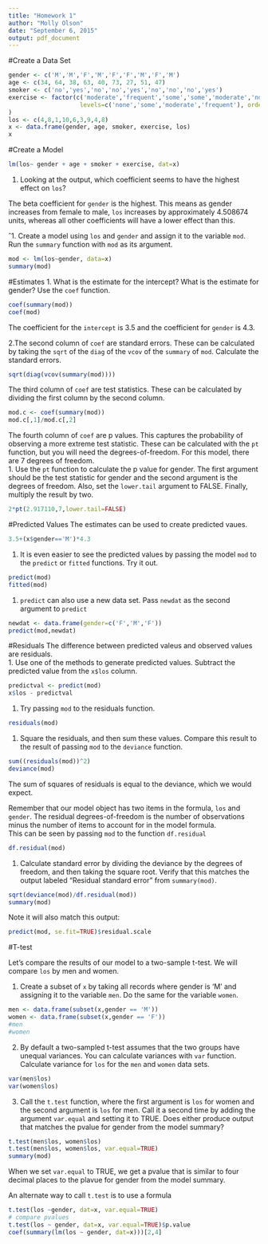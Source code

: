 ```yaml
---
title: "Homework 1"
author: "Molly Olson"
date: "September 6, 2015"
output: pdf_document
---
```


#Create a Data Set
```r
gender <- c('M','M','F','M','F','F','M','F','M')
age <- c(34, 64, 38, 63, 40, 73, 27, 51, 47)
smoker <- c('no','yes','no','no','yes','no','no','no','yes')
exercise <- factor(c('moderate','frequent','some','some','moderate','none','none','moderate','moderate'),
                    levels=c('none','some','moderate','frequent'), ordered=TRUE
)
los <- c(4,8,1,10,6,3,9,4,8)
x <- data.frame(gender, age, smoker, exercise, los)
x
```

#Create a Model
```r
lm(los~ gender + age + smoker + exercise, dat=x)
```

1. Looking at the output, which coefficient seems to have the highest effect on `los`?  
  
The beta coefficient for `gender` is the highest. This means as gender increases from female to male, `los` increases by approximately 4.508674 units, whereas all other coefficients will have a lower effect than this.   

ˆ1. Create a model using `los` and `gender` and assign it to the variable `mod`. Run the `summary` function with `mod` as its argument.  
```r
mod <- lm(los~gender, data=x)
summary(mod)
```

#Estimates
1. What is the estimate for the intercept? What is the estimate for gender? Use the `coef` function.
```r
coef(summary(mod))
coef(mod)
```
  The coefficient for the `intercept` is 3.5 and the coefficient for `gender` is 4.3.
  
2.The second column of `coef` are standard errors. These can be calculated by taking the `sqrt` of the `diag` of the `vcov` of the `summary` of `mod`. Calculate the standard errors.    
```r
sqrt(diag(vcov(summary(mod))))
```

The third column of `coef` are test statistics. These can be calculated by dividing the first column by the second column.  
```r
mod.c <- coef(summary(mod))
mod.c[,1]/mod.c[,2]
```

The fourth column of `coef` are p values. This captures the probability of observing a more extreme test statistic. These can be calculated with the `pt` function, but you will need the degrees-of-freedom. For this model, there are 7 degrees of freedom.  
1. Use the `pt` function to calculate the p value for gender. The first argument should be the test statistic for gender and the second argument is the degrees of freedom. Also, set the `lower.tail` argument to FALSE. Finally, multiply the result by two.  
```r
2*pt(2.917110,7,lower.tail=FALSE)
```

#Predicted Values
The estimates can be used to create predicted vaues.
```r
3.5+(x$gender=='M')*4.3
```
1. It is even easier to see the predicted values by passing the model `mod` to the `predict` or `fitted` functions. Try it out.
```r
predict(mod)
fitted(mod)
```
  
1. `predict` can also use a new data set. Pass `newdat` as the second argument to `predict`
```r
newdat <- data.frame(gender=c('F','M','F'))
predict(mod,newdat)
```

#Residuals
The difference between predicted valeus and observed values are residuals.  
1. Use one of the methods to generate  predicted values. Subtract the predicted value from the `x$los` column. 
```r
predictval <- predict(mod)
x$los - predictval
```

1. Try passing `mod` to the residuals function.
```r
residuals(mod)
```

1. Square the residuals, and then sum these values. Compare this result to the result of passing `mod` to the `deviance` function.
```r
sum((residuals(mod))^2)
deviance(mod)
```
The sum of squares of residuals is equal to the deviance, which we would expect.  

Remember that our model object has two items in the formula, `los` and `gender`. The residual degrees-of-freedom is the number of observations minus the number of items to account for in the model formula.  
This can be seen by passing `mod` to the function `df.residual`
```r
df.residual(mod)
```
   
1. Calculate standard error by dividing the deviance by the degrees of freedom, and then taking the square root. Verify that this matches the output labeled "Residual standard error" from `summary(mod)`.

```r
sqrt(deviance(mod)/df.residual(mod))
summary(mod)
```

Note it will also match this output:
```r
predict(mod, se.fit=TRUE)$residual.scale
```

#T-test
   
Let's compare the results of our model to a two-sample t-test. We will compare `los` by men and women. 
  
1. Create a subset of `x` by taking all records where gender is 'M' and assigning it to the variable `men`. Do the same for the variable `women`.
```r
men <- data.frame(subset(x,gender == 'M'))
women <- data.frame(subset(x,gender == 'F'))
#men
#women 
```
  
2. By default a two-sampled t-test assumes that the two groups have unequal variances. You can calculate variances with `var` function. Calculate variance for `los` for the `men` and `women` data sets.
```r
var(men$los)
var(women$los)
```
  
3. Call the `t.test` function, where the first argument is `los` for women and the second argument is `los` for men. Call it a second time by adding the argument `var.equal` and setting it to TRUE. Does either produce output that matches the pvalue for gender from the model summary?
```r
t.test(men$los, women$los)
t.test(men$los, women$los, var.equal=TRUE)
summary(mod)
```
When we set `var.equal` to TRUE, we get a pvalue that is similar to four decimal places to the plavue for gender from the model summary.
  
An alternate way to call `t.test` is to use a formula
```r
t.test(los ~gender, dat=x, var.equal=TRUE)
# compare pvalues
t.test(los ~ gender, dat=x, var.equal=TRUE)$p.value
coef(summary(lm(los ~ gender, dat=x)))[2,4]
```

